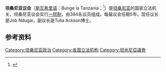 '''坦桑尼亚议会'''（[[斯瓦希里语|斯瓦希里语]]：Bunge la Tanzania；{{lang-en|Parliament of Tanzania}}<ref>{{Cite web |url=http://www.parliament.go.tz/pages/mandate |title=存档副本 |accessdate=2016-08-16 |archive-date=2016-09-24 |archive-url=https://web.archive.org/web/20160924003440/http://www.parliament.go.tz/pages/mandate |dead-url=no }}</ref>）是[[坦桑尼亚|坦桑尼亚]]的国家立法机关。坦桑尼亚议会实行[[一院制|一院制]]，由384名议员组成。每届议会任期5年。现任议长是Job Ndugai，副议长是Tulia Ackson博士。

==参考资料==
{{reflist}}

{{非洲题目|议会}}

[[Category:坦桑尼亚政治|Category:坦桑尼亚政治]]
[[Category:各国立法机构|Category:各国立法机构]]
[[Category:坦尚尼亞議會|Category:坦尚尼亞議會]]